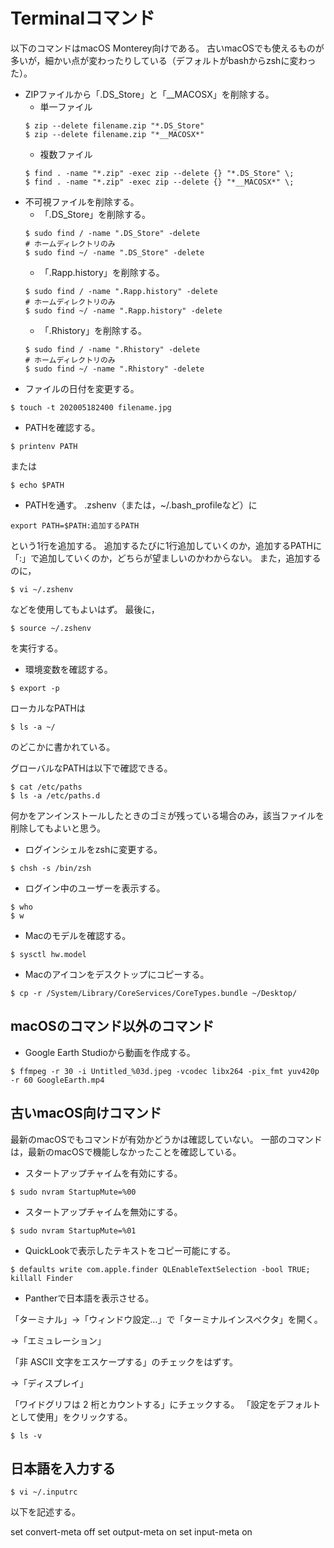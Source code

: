 # Terminalコマンド {#Terminal}

以下のコマンドはmacOS Monterey向けである。
古いmacOSでも使えるものが多いが，細かい点が変わったりしている（デフォルトがbashからzshに変わった）。

- ZIPファイルから「.DS_Store」と「__MACOSX」を削除する。
    + 単一ファイル
```
$ zip --delete filename.zip "*.DS_Store"
$ zip --delete filename.zip "*__MACOSX*"
```
    + 複数ファイル
```
$ find . -name "*.zip" -exec zip --delete {} "*.DS_Store" \;
$ find . -name "*.zip" -exec zip --delete {} "*__MACOSX*" \;
```

- 不可視ファイルを削除する。
    + 「.DS_Store」を削除する。
```
$ sudo find / -name ".DS_Store" -delete
# ホームディレクトリのみ
$ sudo find ~/ -name ".DS_Store" -delete
```
    + 「.Rapp.history」を削除する。
```
$ sudo find / -name ".Rapp.history" -delete
# ホームディレクトリのみ
$ sudo find ~/ -name ".Rapp.history" -delete
```
    + 「.Rhistory」を削除する。
```
$ sudo find / -name ".Rhistory" -delete
# ホームディレクトリのみ
$ sudo find ~/ -name ".Rhistory" -delete
```

- ファイルの日付を変更する。
```
$ touch -t 202005182400 filename.jpg
```

- PATHを確認する。
```
$ printenv PATH
```
または
```
$ echo $PATH
```

- PATHを通す。
.zshenv（または，~/.bash_profileなど）に
```
export PATH=$PATH:追加するPATH
```
という1行を追加する。
追加するたびに1行追加していくのか，追加するPATHに「:」で追加していくのか，どちらが望ましいのかわからない。
また，追加するのに，

```
$ vi ~/.zshenv

```
などを使用してもよいはず。
最後に，
```
$ source ~/.zshenv
```
を実行する。

- 環境変数を確認する。
```
$ export -p
```

ローカルなPATHは
```
$ ls -a ~/
```
のどこかに書かれている。

グローバルなPATHは以下で確認できる。
```
$ cat /etc/paths
$ ls -a /etc/paths.d
```
何かをアンインストールしたときのゴミが残っている場合のみ，該当ファイルを削除してもよいと思う。

- ログインシェルをzshに変更する。
```
$ chsh -s /bin/zsh
```

- ログイン中のユーザーを表示する。
```
$ who
$ w
```

- Macのモデルを確認する。
```
$ sysctl hw.model
```

- Macのアイコンをデスクトップにコピーする。
```
$ cp -r /System/Library/CoreServices/CoreTypes.bundle ~/Desktop/
```


## macOSのコマンド以外のコマンド

- Google Earth Studioから動画を作成する。
```
$ ffmpeg -r 30 -i Untitled_%03d.jpeg -vcodec libx264 -pix_fmt yuv420p -r 60 GoogleEarth.mp4
```


## 古いmacOS向けコマンド

最新のmacOSでもコマンドが有効かどうかは確認していない。
一部のコマンドは，最新のmacOSで機能しなかったことを確認している。

- スタートアップチャイムを有効にする。
```
$ sudo nvram StartupMute=%00
```

- スタートアップチャイムを無効にする。
```
$ sudo nvram StartupMute=%01
```

- QuickLookで表示したテキストをコピー可能にする。
```
$ defaults write com.apple.finder QLEnableTextSelection -bool TRUE; killall Finder
```

- Pantherで日本語を表示させる。

「ターミナル」→「ウィンドウ設定...」で「ターミナルインスペクタ」を開く。

→「エミュレーション」

「非 ASCII 文字をエスケープする」のチェックをはずす。

→「ディスプレイ」

「ワイドグリフは 2 桁とカウントする」にチェックする。
「設定をデフォルトとして使用」をクリックする。

```
$ ls -v
```

## 日本語を入力する
```
$ vi ~/.inputrc
```
以下を記述する。

set convert-meta off
set output-meta on
set input-meta on
